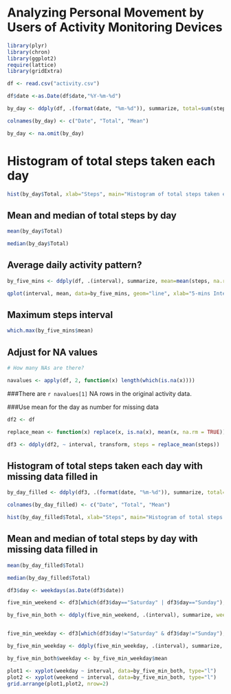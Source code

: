 Analyzing Personal Movement by Users of Activity Monitoring Devices
===================================================================


```r

library(plyr)
library(chron)
library(ggplot2)
require(lattice)
library(gridExtra)

df <- read.csv("activity.csv")

df$date <-as.Date(df$date,"%Y-%m-%d")

by_day <- ddply(df, .(format(date, "%m-%d")), summarize, total=sum(steps, na.rm=TRUE), mean=mean(steps, na.rm=TRUE))

colnames(by_day) <- c("Date", "Total", "Mean")

by_day <- na.omit(by_day)

```

# Histogram of total steps taken each day

```r

hist(by_day$Total, xlab="Steps", main="Histogram of total steps taken each day")

```

## Mean and median of total steps by day

```r

mean(by_day$Total)

median(by_day$Total)

```

## Average daily activity pattern?

```r

by_five_mins <- ddply(df, .(interval), summarize, mean=mean(steps, na.rm=TRUE))

qplot(interval, mean, data=by_five_mins, geom="line", xlab="5-mins Interval", ylab="Mean Steps", main="Average number of steps across 5-min intervals")

```

## Maximum steps interval

```r

which.max(by_five_mins$mean)

```

## Adjust for NA values

```r

# How many NAs are there?

navalues <- apply(df, 2, function(x) length(which(is.na(x))))

```

###There are `r navalues[1]` NA rows in the original activity data.

###Use mean for the day as number for missing data

```r

df2 <- df

replace_mean <- function(x) replace(x, is.na(x), mean(x, na.rm = TRUE))

df3 <- ddply(df2, ~ interval, transform, steps = replace_mean(steps))

```

## Histogram of total steps taken each day with missing data filled in

```r

by_day_filled <- ddply(df3, .(format(date, "%m-%d")), summarize, total=sum(steps, na.rm=TRUE), mean=mean(steps, na.rm=TRUE))

colnames(by_day_filled) <- c("Date", "Total", "Mean")

hist(by_day_filled$Total, xlab="Steps", main="Histogram of total steps taken each day")

```

## Mean and median of total steps by day with missing data filled in

```r

mean(by_day_filled$Total)

median(by_day_filled$Total)

```

```r

df3$day <- weekdays(as.Date(df3$date))

five_min_weekend <- df3[which(df3$day=="Saturday" | df3$day=="Sunday"),]

by_five_min_both <- ddply(five_min_weekend, .(interval), summarize, weekend=mean(steps, na.rm=TRUE))


five_min_weekday <- df3[which(df3$day!="Saturday" & df3$day!="Sunday"),]

by_five_min_weekday <- ddply(five_min_weekday, .(interval), summarize, mean=mean(steps, na.rm=TRUE))

by_five_min_both$weekday <- by_five_min_weekday$mean

plot1 <- xyplot(weekday ~ interval, data=by_five_min_both, type="l")
plot2 <- xyplot(weekend ~ interval, data=by_five_min_both, type="l")
grid.arrange(plot1,plot2, nrow=2)

```
